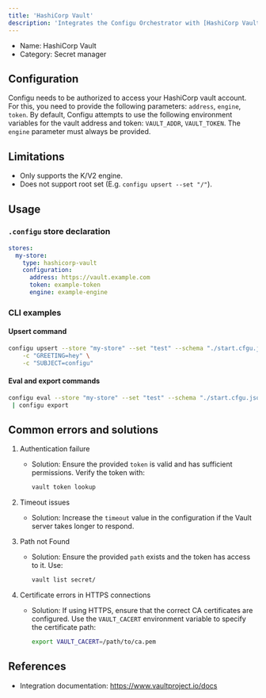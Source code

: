 ```yaml
---
title: 'HashiCorp Vault'
description: 'Integrates the Configu Orchestrator with [HashiCorp Vault](https://www.vaultproject.io/).'
---
```


- Name: HashiCorp Vault
- Category: Secret manager

## Configuration

Configu needs to be authorized to access your HashiCorp vault account. For this, you need to provide the following parameters: `address`, `engine`, `token`. By default, Configu attempts to use the following environment variables for the vault address and token: `VAULT_ADDR`, `VAULT_TOKEN`. The `engine` parameter must always be provided.

## Limitations

- Only supports the K/V2 engine.
- Does not support root set (E.g. `configu upsert --set "/"`).

## Usage

### `.configu` store declaration

```yaml
stores:
  my-store:
    type: hashicorp-vault
    configuration:
      address: https://vault.example.com
      token: example-token
      engine: example-engine
```

### CLI examples

#### Upsert command

```bash
configu upsert --store "my-store" --set "test" --schema "./start.cfgu.json" \
    -c "GREETING=hey" \
    -c "SUBJECT=configu"
```

#### Eval and export commands

```bash
configu eval --store "my-store" --set "test" --schema "./start.cfgu.json" \
 | configu export
```

## Common errors and solutions

1. Authentication failure

   - Solution: Ensure the provided `token` is valid and has sufficient permissions. Verify the token with:
     ```bash
     vault token lookup
     ```

2. Timeout issues

   - Solution: Increase the `timeout` value in the configuration if the Vault server takes longer to respond.

3. Path not Found

   - Solution: Ensure the provided `path` exists and the token has access to it. Use:
     ```bash
     vault list secret/
     ```

4. Certificate errors in HTTPS connections
   - Solution: If using HTTPS, ensure that the correct CA certificates are configured. Use the `VAULT_CACERT` environment variable to specify the certificate path:
     ```bash
     export VAULT_CACERT=/path/to/ca.pem
     ```

## References

- Integration documentation: https://www.vaultproject.io/docs
